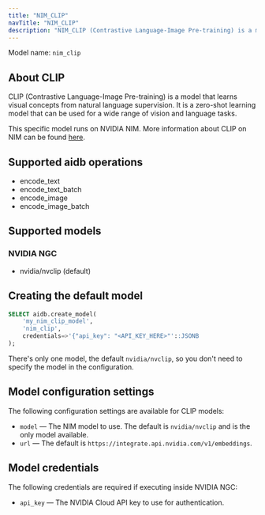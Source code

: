 ```yaml
---
title: "NIM_CLIP"
navTitle: "NIM_CLIP"
description: "NIM_CLIP (Contrastive Language-Image Pre-training) is a model that learns visual concepts from natural language supervision on NVIDIA NIM."
---
```


Model name: `nim_clip`

## About CLIP

CLIP (Contrastive Language-Image Pre-training) is a model that learns visual concepts from natural language supervision. It is a zero-shot learning model that can be used for a wide range of vision and language tasks.

This specific model runs on NVIDIA NIM. More information about CLIP on NIM can be found [here](https://build.nvidia.com/nvidia/nvclip).

## Supported aidb operations

* encode_text
* encode_text_batch
* encode_image
* encode_image_batch

## Supported models

### NVIDIA NGC

* nvidia/nvclip (default)

## Creating the default model

```sql
SELECT aidb.create_model(
    'my_nim_clip_model', 
    'nim_clip',
    credentials=>'{"api_key": "<API_KEY_HERE>"'::JSONB
);
```

There's only one model, the default `nvidia/nvclip`, so you don't need to specify the model in the configuration.

## Model configuration settings

The following configuration settings are available for CLIP models:

* `model` &mdash; The NIM model to use. The default is `nvidia/nvclip` and is the only model available.
* `url` &mdash; The default is `https://integrate.api.nvidia.com/v1/embeddings`.

## Model credentials

The following credentials are required if executing inside NVIDIA NGC:

* `api_key` &mdash; The NVIDIA Cloud API key to use for authentication.

